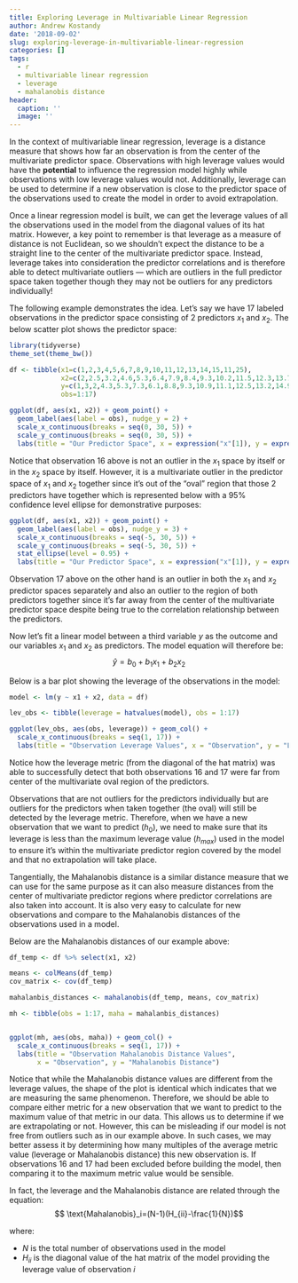 ```yaml
---
title: Exploring Leverage in Multivariable Linear Regression
author: Andrew Kostandy
date: '2018-09-02'
slug: exploring-leverage-in-multivariable-linear-regression
categories: []
tags:
  - r
  - multivariable linear regression
  - leverage
  - mahalanobis distance
header:
  caption: ''
  image: ''
---
```


In the context of multivariable linear regression, leverage is a distance measure that shows how far an observation is from the center of the multivariate predictor space. Observations with high leverage values would have the **potential** to influence the regression model highly while observations with low leverage values would not. Additionally, leverage can be used to determine if a new observation is close to the predictor space of the observations used to create the model in order to avoid extrapolation.

Once a linear regression model is built, we can get the leverage values of all the observations used in the model from the diagonal values of its hat matrix. However, a key point to remember is that leverage as a measure of distance is not Euclidean, so we shouldn't expect the distance to be a straight line to the center of the multivariate predictor space. Instead, leverage takes into consideration the predictor correlations and is therefore able to detect multivariate outliers — which are outliers in the full predictor space taken together though they may not be outliers for any predictors individually!

The following example demonstrates the idea. Let's say we have 17 labeled observations in the predictor space consisting of 2 predictors $x_1$ and $x_2$. The below scatter plot shows the predictor space:

```r
library(tidyverse)
theme_set(theme_bw())

df <- tibble(x1=c(1,2,3,4,5,6,7,8,9,10,11,12,13,14,15,11,25),
             x2=c(2,2.5,3.2,4.6,5.3,6.4,7.9,8.4,9.3,10.2,11.5,12.3,13.7,14.1,15.6,4,26),
             y=c(1,3,2,4.3,5.3,7.3,6.1,8.8,9.3,10.9,11.1,12.5,13.2,14.9,15.8,5,25.4),
             obs=1:17)

ggplot(df, aes(x1, x2)) + geom_point() +
  geom_label(aes(label = obs), nudge_y = 2) +
  scale_x_continuous(breaks = seq(0, 30, 5)) +
  scale_y_continuous(breaks = seq(0, 30, 5)) +
  labs(title = "Our Predictor Space", x = expression("x"[1]), y = expression("x"[2]))
```

Notice that observation 16 above is not an outlier in the $x_1$ space by itself or in the $x_2$ space by itself. However, it is a multivariate outlier in the predictor space of $x_1$ and $x_2$ together since it's out of the "oval" region that those 2 predictors have together which is represented below with a 95% confidence level ellipse for demonstrative purposes:

```r
ggplot(df, aes(x1, x2)) + geom_point() +
  geom_label(aes(label = obs), nudge_y = 3) +
  scale_x_continuous(breaks = seq(-5, 30, 5)) +
  scale_y_continuous(breaks = seq(-5, 30, 5)) +
  stat_ellipse(level = 0.95) +
  labs(title = "Our Predictor Space", x = expression("x"[1]), y = expression("x"[2]))
```

Observation 17 above on the other hand is an outlier in both the $x_1$ and $x_2$ predictor spaces separately and also an outlier to the region of both predictors together since it's far away from the center of the multivariate predictor space despite being true to the correlation relationship between the predictors.

Now let's fit a linear model between a third variable $y$ as the outcome and our variables $x_1$ and $x_2$ as predictors. The model equation will therefore be: $$\hat{y} = b_0 + b_1x_1 + b_2x_2$$

Below is a bar plot showing the leverage of the observations in the model:

```r
model <- lm(y ~ x1 + x2, data = df)

lev_obs <- tibble(leverage = hatvalues(model), obs = 1:17)

ggplot(lev_obs, aes(obs, leverage)) + geom_col() +
  scale_x_continuous(breaks = seq(1, 17)) +
  labs(title = "Observation Leverage Values", x = "Observation", y = "Leverage")
```

Notice how the leverage metric (from the diagonal of the hat matrix) was able to successfully detect that both observations 16 and 17 were far from center of the multivariate oval region of the predictors.

Observations that are not outliers for the predictors individually but are outliers for the predictors when taken together (the oval) will still be detected by the leverage metric. Therefore, when we have a new observation that we want to predict ($h_0$), we need to make sure that its leverage is less than the maximum leverage value ($h_{max}$) used in the model to ensure it's within the multivariate predictor region covered by the model and that no extrapolation will take place.

Tangentially, the Mahalanobis distance is a similar distance measure that we can use for the same purpose as it can also measure distances from the center of multivariate predictor regions where predictor correlations are also taken into account. It is also very easy to calculate for new observations and compare to the Mahalanobis distances of the observations used in a model.

Below are the Mahalanobis distances of our example above:

```r
df_temp <- df %>% select(x1, x2)

means <- colMeans(df_temp)
cov_matrix <- cov(df_temp)

mahalanbis_distances <- mahalanobis(df_temp, means, cov_matrix)

mh <- tibble(obs = 1:17, maha = mahalanbis_distances)


ggplot(mh, aes(obs, maha)) + geom_col() +
  scale_x_continuous(breaks = seq(1, 17)) +
  labs(title = "Observation Mahalanobis Distance Values",
       x = "Observation", y = "Mahalanobis Distance")
```

Notice that while the Mahalanobis distance values are different from the leverage values, the shape of the plot is identical which indicates that we are measuring the same phenomenon. Therefore, we should be able to compare either metric for a new observation that we want to predict to the maximum value of that metric in our data. This allows us to determine if we are extrapolating or not. However, this can be misleading if our model is not free from outliers such as in our example above. In such cases, we may better assess it by determining how many multiples of the average metric value (leverage or Mahalanobis distance) this new observation is. If observations 16 and 17 had been excluded before building the model, then comparing it to the maximum metric value would be sensible.

In fact, the leverage and the Mahalanobis distance are related through the equation: $$ \text{Mahalanobis}_i=(N-1)(H_{ii}-\frac{1}{N})$$

where:

- $N$ is the total number of observations used in the model
- $H_{ii}$ is the diagonal value of the hat matrix of the model providing the leverage value of observation $i$
